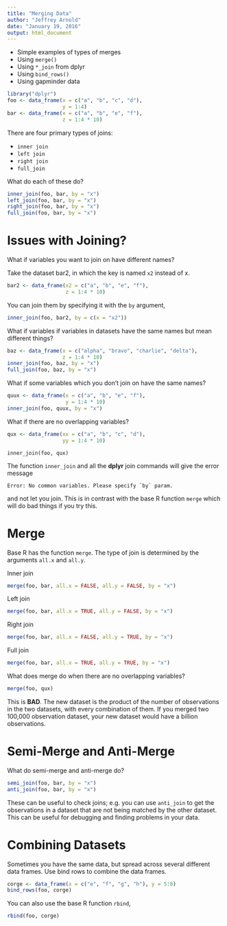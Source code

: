 ```yaml
---
title: "Merging Data"
author: "Jeffrey Arnold"
date: "January 19, 2016"
output: html_document
---
```


- Simple examples of types of merges
- Using `merge()`
- Using `*_join` from dplyr
- Using `bind_rows()`
- Using gapminder data

```r
library("dplyr")
foo <- data_frame(x = c("a", "b", "c", "d"),
                  y = 1:4)
bar <- data_frame(x = c("a", "b", "e", "f"),
                  z = 1:4 * 10)
```

There are four primary types of joins:

- `inner join`
- `left join`
- `right join`
- `full_join`

What do each of these do?
```r
inner_join(foo, bar, by = "x")
left_join(foo, bar, by = "x")
right_join(foo, bar, by = "x")
full_join(foo, bar, by = "x")
```




# Issues with Joining?

What if variables you want to join on have different names?

Take the dataset bar2, in which the key is named `x2` instead of x.
```r
bar2 <- data_frame(x2 = c("a", "b", "e", "f"),
                   z = 1:4 * 10)
```
You can join them by specifying it with the `by` argument,
```r
inner_join(foo, bar2, by = c(x = "x2"))
```

What if variables if variables in datasets have the same names but mean different things?

```r
baz <- data_frame(x = c("alpha", "bravo", "charlie", "delta"),
                  z = 1:4 * 10)
inner_join(foo, baz, by = "x")
full_join(foo, baz, by = "x")
```

What if some variables which you don't join on have the same names?

```r
quux <- data_frame(x = c("a", "b", "e", "f"),
                   y = 1:4 * 10)
inner_join(foo, quux, by = "x")
```

What if there are no overlapping variables? 

```r
qux <- data_frame(xx = c("a", "b", "c", "d"),
                  yy = 1:4 * 10)
```

```
inner_join(foo, qux)
```
The function `inner_join` and all the **dplyr** join commands will give the error message
```
Error: No common variables. Please specify `by` param.
```
and not let you join. This is in contrast with the base R function `merge` which will do bad things if you try this.


# Merge

Base R has the function `merge`. The type of join is determined by the arguments `all.x` and `all.y`.

Inner join
```r
merge(foo, bar, all.x = FALSE, all.y = FALSE, by = "x")
```
Left join
```r
merge(foo, bar, all.x = TRUE, all.y = FALSE, by = "x")
```
Right join
```r
merge(foo, bar, all.x = FALSE, all.y = TRUE, by = "x")
```
Full join
```r
merge(foo, bar, all.x = TRUE, all.y = TRUE, by = "x")
```

What does merge do when there are no overlapping variables? 
```r
merge(foo, qux)
```
This is **BAD**. The new dataset is the product of the number of observations in the two datasets, with every combination of them. If you merged two 100,000 observation dataset, your new dataset would have a billion observations.

# Semi-Merge and Anti-Merge

What do semi-merge and anti-merge do?
```r
semi_join(foo, bar, by = "x")
anti_join(foo, bar, by = "x")
```

These can be useful to check joins; e.g. you can use `anti_join` to get the observations
in a dataset that are not being matched by the other dataset. This can be useful for 
debugging and finding problems in your data.

# Combining Datasets

Sometimes you have the same data, but spread across several different data frames.
Use bind rows to combine the data frames.

```r
corge <- data_frame(x = c("e", "f", "g", "h"), y = 5:8)
bind_rows(foo, corge)
```

You can also use the base R function `rbind`,
```r
rbind(foo, corge)
```

